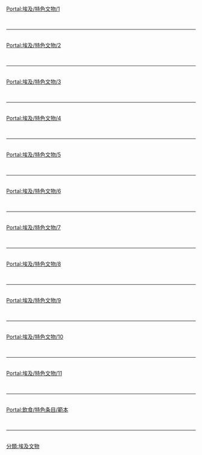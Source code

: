 {{Portal: 埃及/box-header|特色文物|Portal:埃及/特色文物|}}

[[Portal:埃及/特色文物/1|Portal:埃及/特色文物/1]]<br> {{Portal:埃及/特色文物/1}} <div style="clear: both"></div><br/><hr/><br/>
[[Portal:埃及/特色文物/2|Portal:埃及/特色文物/2]]<br> {{Portal:埃及/特色文物/2}} <div style="clear: both"></div><br/><hr/><br/>
[[Portal:埃及/特色文物/3|Portal:埃及/特色文物/3]]<br> {{Portal:埃及/特色文物/3}} <div style="clear: both"></div><br/><hr/><br/>
[[Portal:埃及/特色文物/4|Portal:埃及/特色文物/4]]<br> {{Portal:埃及/特色文物/4}} <div style="clear: both"></div><br/><hr/><br/>
[[Portal:埃及/特色文物/5|Portal:埃及/特色文物/5]]<br> {{Portal:埃及/特色文物/5}} <div style="clear: both"></div><br/><hr/><br/>
[[Portal:埃及/特色文物/6|Portal:埃及/特色文物/6]]<br> {{Portal:埃及/特色文物/6}} <div style="clear: both"></div><br/><hr/><br/>
[[Portal:埃及/特色文物/7|Portal:埃及/特色文物/7]]<br> {{Portal:埃及/特色文物/7}} <div style="clear: both"></div><br/><hr/><br/>
[[Portal:埃及/特色文物/8|Portal:埃及/特色文物/8]]<br> {{Portal:埃及/特色文物/8}} <div style="clear: both"></div><br/><hr/><br/>
[[Portal:埃及/特色文物/9|Portal:埃及/特色文物/9]]<br> {{Portal:埃及/特色文物/9}} <div style="clear: both"></div><br/><hr/><br/>
[[Portal:埃及/特色文物/10|Portal:埃及/特色文物/10]]<br> {{Portal:埃及/特色文物/10}} <div style="clear: both"></div><br/><hr/><br/>
[[Portal:埃及/特色文物/11|Portal:埃及/特色文物/11]]<br> {{Portal:埃及/特色文物/11}} <div style="clear: both"></div><br/><hr/><br/>

[[Portal:飲食/特色条目/範本|Portal:飲食/特色条目/範本]]<br> {{Portal:飲食/特色条目/範本}} <div style="clear: both"></div><br/><hr/><br/>
{{Portal:埃及/box-footer|}}
<noinclude>
[[分類:埃及文物|分類:埃及文物]]